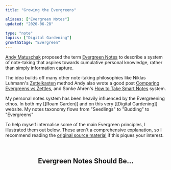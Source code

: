 ```yaml
---
title: "Growing the Evergreens"

aliases: ["Evergreen Notes"]
updated: "2020-06-28"

type: "note"
topics: ["Digital Gardening"]
growthStage: "Evergreen"
---
```


[Andy Matuschak](https://andymatuschak.org/) proposed the term [Evergreen Notes](https://notes.andymatuschak.org/z4SDCZQeRo4xFEQ8H4qrSqd68ucpgE6LU155C) to describe a system of note-taking that aspires towards cumulative personal knowledge, rather than simply information capture.

<FullWidthImage
    width="1000px"
    alt="Evergreen notes are a fundamental unit of knowledge work. They're a way to build up a personal library of clear opinions, beliefs, and original thoughts."
    src="https://res.cloudinary.com/dxj9qr5gj/image/upload/c_scale,f_auto,q_auto:best,w_1200/v1626013083/maggieappleton.com/notes/evergreen-notes/Evergreen_Notes_03_cyjnrl_shrink_urtoqe.png"
/>

The idea builds off many other note-taking philosophies like Niklas Luhmann's [Zettelkasten](https://en.wikipedia.org/wiki/Zettelkasten) method <Footnote idName={1}>Andy also wrote a good post [Comparing Evergreens vs Zettles](https://notes.andymatuschak.org/z4AX7pHAu5uUfmrq4K4zig9x8jmmF62XgaMXm)</Footnote>, and Sonke Ahren's [How to Take Smart Notes](https://www.librarything.com/work/21425376) system.

My personal notes system has been heavily influenced by the Evergreening ethos. In both my [[Roam Garden]] and on this very [[Digital Gardening]] website. My notes taxonomy flows from "Seedlings" to "Budding" to "Evergreens"

To help myself internalise some of the main Evergreen principles, I illustrated them out below. <Footnote idName={2}>These aren't a comprehensive explanation, so I recommend reading the [original source material](https://notes.andymatuschak.org/z4SDCZQeRo4xFEQ8H4qrSqd68ucpgE6LU155C) if this piques your interest.</Footnote>

<br />

<Center>

## Evergreen Notes Should Be...

</Center>

<FullWidthImage
    width="750px"
    alt="Atomic notes should capture one single idea concisely and in its entirety"
    src="https://res.cloudinary.com/dxj9qr5gj/image/upload/c_scale,f_auto,q_auto:best,w_900/v1626013083/maggieappleton.com/notes/evergreen-notes/Evergreen_Notes_13_ecugdv_shrink_o8p6pr.png"
/>

<FullWidthImage
    width="750px"
    alt="Densely-linked notes help you connect them through organic associations rather than heirarchical structures"
    src="https://res.cloudinary.com/dxj9qr5gj/image/upload/c_scale,f_auto,q_auto:best,w_900/v1626013083/maggieappleton.com/notes/evergreen-notes/Evergreen_Notes_05_bz2g7l_shrink_nlx03o.png"
/>

<FullWidthImage
    width="850px"
    alt="Notes should have imperative and declarative titles that make clear statements"
    src="https://res.cloudinary.com/dxj9qr5gj/image/upload/c_scale,f_auto,q_auto:best,w_1000/v1626013083/maggieappleton.com/notes/evergreen-notes/Evergreen_Notes_09_qaql67_shrink_kzbsed.png"
/>

<FullWidthImage
    width="1000px"
    alt="Notes should be concept-oriented. This means they're based around big ideas rather than specific books, articles, or media"
    src="https://res.cloudinary.com/dxj9qr5gj/image/upload/c_scale,f_auto,q_auto:best,w_1100/v1626013083/maggieappleton.com/notes/evergreen-notes/Evergreen_Notes_17_cqejme_shrink_vyhjaq.png"
/>
